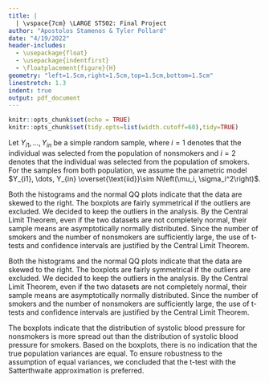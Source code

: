 ```yaml
---
title: |
  | \vspace{7cm} \LARGE ST502: Final Project
author: "Apostolos Stamenos & Tyler Pollard"
date: "4/19/2022"
header-includes:
  - \usepackage{float}
  - \usepackage{indentfirst}
  - \floatplacement{figure}{H}
geometry: "left=1.5cm,right=1.5cm,top=1.5cm,bottom=1.5cm"
linestretch: 1.3
indent: true
output: pdf_document
---
```


```r
knitr::opts_chunk$set(echo = TRUE)
knitr::opts_chunk$set(tidy.opts=list(width.cutoff=60),tidy=TRUE)
```
\newpage

\section{Part 1}\label{s:part1}

Let $Y_{i1}, \dots, Y_{in}$ be a simple random sample, where $i=1$ denotes that the individual was selected from the population of nonsmokers and $i=2$ denotes that the individual was selected from the population of smokers. For the samples from both population, we assume the parametric model $Y_{i1}, \dots, Y_{in} \overset{\text{iid}}\sim N\left(\mu_i, \sigma_i^2\right)$.

\begin{table}[H]\begin{center}
\caption{{\bf Summary of tests}: .}\label{t:summary}
\begin{tabular}{c|cc|cc|c} \hline
Test & Point Estimate & SE & Test Statistic & p-value & Confidence Interval\\ \hline
Pooled Variance & 0.yyy & 0.0xx & & & \\
Satterthwaite & 0.yyy & 0.0xx & & & \\ \hline
\end{tabular}
\end{center}
\end{table}

\begin{figure}\caption{{\bf yadayadayada}\label{f:hist}}
\centering 
\includegraphics[page=1,width=1.05\textwidth]{hist}
\end{figure}

Both the histograms and the normal QQ plots indicate that the data are skewed to the right. The boxplots are fairly symmetrical if the outliers are excluded. We decided to keep the outliers in the analysis. By the Central Limit Theorem, even if the two datasets are not completely normal, their sample means are asymptotically normally distributed. Since the number of smokers and the number of nonsmokers are sufficiently large, the use of t-tests and confidence intervals are justified by the Central Limit Theorem. 

\begin{figure}\caption{{\bf yadayadayada}\label{f:qq}}
\centering 
\includegraphics[page=1,width=1.05\textwidth]{qq}
\end{figure}

Both the histograms and the normal QQ plots indicate that the data are skewed to the right. The boxplots are fairly symmetrical if the outliers are excluded. We decided to keep the outliers in the analysis. By the Central Limit Theorem, even if the two datasets are not completely normal, their sample means are asymptotically normally distributed. Since the number of smokers and the number of nonsmokers are sufficiently large, the use of t-tests and confidence intervals are justified by the Central Limit Theorem. 

\begin{figure}\caption{{\bf yadayadayada}\label{f:boxplots}}
\centering 
\includegraphics[page=1,width=1.05\textwidth]{boxplots}
\end{figure}

The boxplots indicate that the distribution of systolic blood pressure for nonsmokers is more spread out than the distribution of systolic blood pressure for smokers. Based on the boxplots, there is no indication that the true population variances are equal. To ensure robustness to the assumption of equal variances, we concluded that the t-test with the Satterthwaite approximation is preferred.
